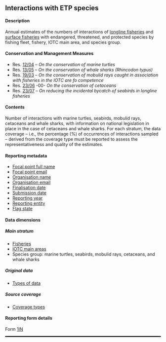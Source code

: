 ## Interactions with ETP species {#INdataset}

#### Description

Annual estimates of the numbers of interactions of [longline fisheries](#iotclonglinefishery) and [surface fisheries](#iotcsurfacefishery) with endangered, threatened, and protected species by fishing fleet, fishery, IOTC main area, and species group.

#### Conservation and Management Measures

- Res. [12/04](https://iotc.org/cmm/resolution-1204-conservation-marine-turtles) -- _On the conservation of marine turtles_
- Res. [13/05](https://iotc.org/cmm/resolution-1305-conservation-whale-sharks-rhincodon-typus) -- _On the conservation of whale sharks (Rhincodon typus)_
- Res. [19/03](https://iotc.org/cmm/resolution-1903-conservation-mobulid-rays-caught-association-fisheries-iotc-area-competence) -- _On the conservation of mobulid rays caught in association with fisheries in the IOTC are fo competence_
- Res. [23/06](https://iotc.org/cmm/resolution-2306-conservation-cetaceans) -00- _On the conservation of cetaceans_
- Res. [23/07](https://iotc.org/cmm/resolution-2307-reducing-incidental-bycatch-seabirds-longline-fisheries) -- _On reducing the incidental bycatch of seabirds in longline fisheries_

#### Contents

Number of interactions with marine turtles, seabirds, mobulid rays, cetaceans and whale sharks, with information on national legislation in place in the case of cetaceans and whale sharks. For each stratum, the data coverage -- i.e., the percentage (%) of occurrences of interactions sampled -- derived from the coverage type must be reported to assess the representativeness and quality of the estimates.

#### Reporting metadata

- [Focal point full name](#fcname)
- [Focal point email](#fcemail)
- [Organisation name](#orgname)
- [Organisation email](#orgemail)
- [Finalisation date](#findate)
- [Submission date](#subdate)
- [Reporting year](#repyear)
- [Reporting entity](#repentity)
- [Flag state](#repflagstate)


#### Data dimensions 

##### Main stratum

- [Fisheries](../domain/fisheries/#fisheries)
- [IOTC main areas](../domain/admin/#IOareasMain)
- Species group: marine turtles, seabirds, mobulid rays, cetaceans, and whale sharks

##### Original data

- [Types of data](../domain/data/#types)

##### Source coverage

- [Coverage types](../domain/data/#coverageTypes)

#### Reporting form details

Form [1IN](../forms/#Form_1IN)

<hr style="border:1.5px solid black">
